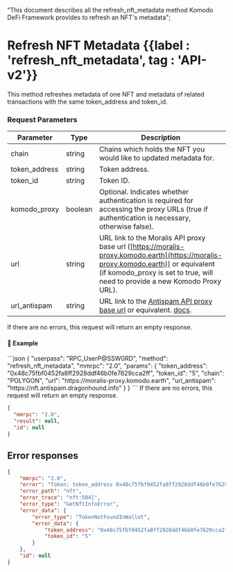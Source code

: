   "This document describes all the refresh_nft_metadata method Komodo DeFi Framework provides to refresh an NFT's metadata";

# Refresh NFT Metadata {{label : 'refresh_nft_metadata', tag : 'API-v2'}}

This method refreshes metadata of one NFT and metadata of related transactions with the same token\_address and token\_id.

### Request Parameters

| Parameter      | Type    | Description                                                                                                                                                                                                         |
| -------------- | ------- | ------------------------------------------------------------------------------------------------------------------------------------------------------------------------------------------------------------------- |
| chain          | string  | Chains which holds the NFT you would like to updated metadata for.                                                                                                                                                  |
| token\_address | string  | Token address.                                                                                                                                                                                                      |
| token\_id      | string  | Token ID.                                                                                                                                                                                                           |
| komodo\_proxy  | boolean | Optional. Indicates whether authentication is required for accessing the proxy URLs (true if authentication is necessary, otherwise false).                                                                         |
| url            | string  | URL link to the Moralis API proxy base url ([https://moralis-proxy.komodo.earth](https://moralis-proxy.komodo.earth)) or equivalent (if komodo\_proxy is set to true, will need to provide a new Komodo Proxy URL). |
| url\_antispam  | string  | URL link to the [Antispam API proxy base url](https://nft.antispam.dragonhound.info) or equivalent. [docs](https://nft.antispam.dragonhound.info/docs).                                                             |

<Note>
  If there are no errors, this request will return an empty response.
</Note>

#### 📌 Example

<CodeGroup title="Refresh NFT Metadata" tag="POST" label="refresh_nft_metadata" mm2MethodDecorate="true">
  ```json
  {
    "userpass": "RPC_UserP@SSW0RD",
    "method": "refresh_nft_metadata",
    "mmrpc": "2.0",
    "params": {
      "token_address": "0x48c75fbf0452fa8ff2928ddf46b0fe7629cca2ff",
      "token_id": "5",
      "chain": "POLYGON",
      "url": "https://moralis-proxy.komodo.earth",
      "url_antispam": "https://nft.antispam.dragonhound.info"
    }
  }
  ```
</CodeGroup>

<CollapsibleSection expandedText="Hide Response" collapsedText="Show Response">
  <Note>
    If there are no errors, this request will return an empty response.
  </Note>

  ```json
  {
  	"mmrpc": "2.0",
  	"result": null,
  	"id": null
  }
  ```
</CollapsibleSection>

## Error responses

```json
{
    "mmrpc": "2.0",
    "error": "Token: token_address 0x48c75fbf0452fa8ff2928ddf46b0fe7629cca2ff, token_id 5 was not found in wallet",
    "error_path": "nft",
    "error_trace": "nft:504]",
    "error_type": "GetNftInfoError",
    "error_data": {
        "error_type": "TokenNotFoundInWallet",
        "error_data": {
            "token_address": "0x48c75fbf0452fa8ff2928ddf46b0fe7629cca2ff",
            "token_id": "5"
        }
    },
    "id": null
}
```
